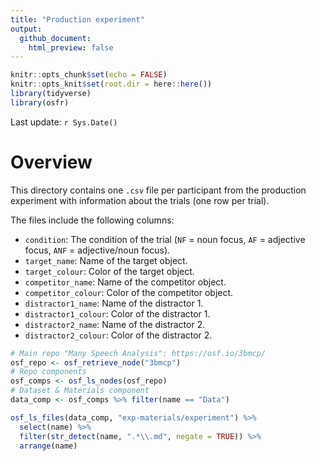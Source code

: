 ```yaml
---
title: "Production experiment"
output:
  github_document:
    html_preview: false
---
```


```r
knitr::opts_chunk$set(echo = FALSE)
knitr::opts_knit$set(root.dir = here::here())
library(tidyverse)
library(osfr)
```

Last update: `r Sys.Date()`

# Overview

This directory contains one `.csv` file per participant from the production experiment with information about the trials (one row per trial).

The files include the following columns:

- `condition`: The condition of the trial (`NF` = noun focus, `AF` = adjective focus, `ANF` = adjective/noun focus).
- `target_name`: Name of the target object.
- `target_colour`: Color of the target object.
- `competitor_name`: Name of the competitor object.
- `competitor_colour`: Color of the competitor object.
- `distractor1_name`: Name of the distractor 1.
- `distractor1_colour`: Color of the distractor 1.
- `distractor2_name`: Name of the distractor 2.
- `distractor2_colour`: Color of the distractor 2.


```r
# Main repo "Many Speech Analysis": https://osf.io/3bmcp/
osf_repo <- osf_retrieve_node("3bmcp")
# Repo components
osf_comps <- osf_ls_nodes(osf_repo)
# Dataset & Materials component
data_comp <- osf_comps %>% filter(name == "Data")
```

```r
osf_ls_files(data_comp, "exp-materials/experiment") %>%
  select(name) %>%
  filter(str_detect(name, ".*\\.md", negate = TRUE)) %>%
  arrange(name)
```

